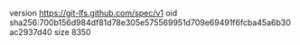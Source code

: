 version https://git-lfs.github.com/spec/v1
oid sha256:700b156d984df81d78e305e575569951d709e69491f6fcba45a6b30ac2937d40
size 8350
